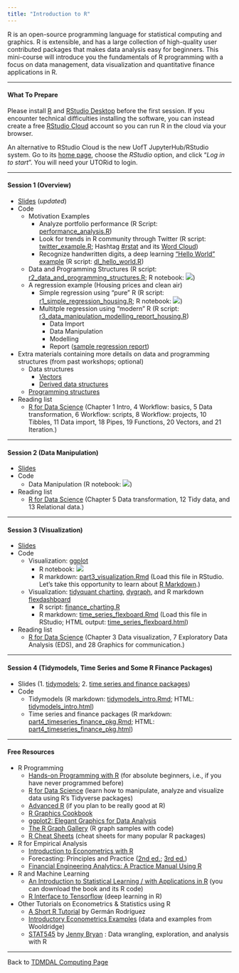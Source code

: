 ```yaml
---
title: "Introduction to R"
---
```


R is an open-source programming language for statistical computing and graphics. R is extensible, and has a large collection of high-quality user contributed packages that makes data analysis easy for beginners. This mini-course will introduce you the fundamentals of R programming with a focus on data management, data visualization and quantitative finance applications in R.

---

#### What To Prepare

Please install [R](https://www.r-project.org/) and [RStudio Desktop](https://rstudio.com/products/rstudio/download/) before the first session. If you encounter technical difficulties installing the software, you can instead create a free [RStudio Cloud](https://rstudio.cloud/) account so you can run R in the cloud via your browser.

An alternative to RStudio Cloud is the new UofT JupyterHub/RStudio system. Go to its [home page](https://jupyter.utoronto.ca/hub/login), choose the *RStudio* option, and click "*Log in to start*". You will need your UTORid to login.

---

#### Session 1 (Overview)

* [Slides](r_intro.pdf) (*updated*)
* Code
    * Motivation Examples
        * Analyze portfolio performance (R Script: [performance_analysis.R](performance_analysis.R))
        * Look for trends in R community through Twitter (R script: [twitter_example.R](twitter_example.R); Hashtag [#rstat](https://twitter.com/hashtag/rstat) and its [Word Cloud](twitter_word_cloud.html))
        * Recognize handwritten digits, a deep learning ["Hello World" example](https://tensorflow.rstudio.com/tutorials/beginners/) (R script: [dl_hello_world.R](dl_hello_world.R))
    * Data and Programming Structures (R script: [r2_data_and_programming_structures.R](r2_data_and_programming_structures.R); R notebook: [![](colab-badge.svg)](https://colab.research.google.com/github/tdmdal/r-tutorial-202122-winter/blob/master/docs/rn2_Data_and_Programming_Structures.ipynb))
    * A regression example (Housing prices and clean air)
        * Simple regression using "pure" R (R script: [r1_simple_regression_housing.R](r1_simple_regression_housing.R); R notebook: [![](colab-badge.svg)](https://colab.research.google.com/github/tdmdal/r-tutorial-202122-winter/blob/master/docs/rn1_A_Simple_Regression_Housing.ipynb))    
        * Multitple regression using "modern" R (R script: [r3_data_manipulation_modelling_report_housing.R](r3_data_manipulation_modelling_report_housing.R))
            * Data Import
            * Data Manipulation
            * Modelling
            * Report ([sample regression report](result.html))

* Extra materials containing more details on data and programming structures (from past workshops; optional)
    * Data structures
        * [Vectors](extra_material/part1_1_vector.html)
        * [Derived data structures](extra_material/part1_2_derived_ds.html)
    * [Programming structures](extra_material/part1_3_function.html)

* Reading list
    * [R for Data Science](https://r4ds.had.co.nz/) (Chapter 1 Intro, 4 Workflow: basics, 5 Data transformation, 6 Workflow: scripts, 8 Workflow: projects, 10 Tibbles, 11 Data import, 18 Pipes, 19 Functions, 20 Vectors, and 21 Iteration.)

---

#### Session 2 (Data Manipulation)

* [Slides](r_data_manipulation.pdf)
* Code
    * Data Manipulation (R notebook: [![](colab-badge.svg)](https://colab.research.google.com/github/tdmdal/r-tutorial-202021-winter/blob/master/docs/part2_data_manipulation.ipynb))
* Reading list
    * [R for Data Science](https://r4ds.had.co.nz/) (Chapter 5 Data transformation, 12 Tidy data, and 13 Relational data.)
    
---

#### Session 3 (Visualization)

* [Slides](r_visualization.pdf)
* Code
    * Visualization: [ggplot](https://ggplot2.tidyverse.org/index.html)
        * R notebook: [![](colab-badge.svg)](https://colab.research.google.com/github/tdmdal/r-tutorial-202122-winter/blob/master/docs/session_3/part3_visualization.ipynb)
        * R markdown: [part3_visualization.Rmd](session_3/part3_visualization.Rmd) (Load this file in RStudio. Let's take this opportunity to learn about [R Markdown](https://rmarkdown.rstudio.com/lesson-1.html).)
    * Visualization: [tidyquant charting](https://business-science.github.io/tidyquant/articles/TQ04-charting-with-tidyquant.html), [dygraph](https://rstudio.github.io/dygraphs/), and R markdown [flexdashboard](https://rmarkdown.rstudio.com/flexdashboard/)
        * R script: [finance_charting.R](session_3/finance_charting.R)
        * R markdown: [time_series_flexboard.Rmd](session_3/time_series_flexboard.Rmd) (Load this file in RStudio; HTML output: [time_series_flexboard.html](session_3/time_series_flexboard.html))
* Reading list
    * [R for Data Science](https://r4ds.had.co.nz/) (Chapter 3 Data visualization, 7 Exploratory Data Analysis (EDS), and 28 Graphics for communication.)
        
---

#### Session 4 (Tidymodels, Time Series and Some R Finance Packages)

* Slides (1. [tidymodels](r_tidymodels.pdf); 2. [time series and finance packages](r_timeseries_finance_pkgs.pdf))
* Code
    * Tidymodels (R markdown: [tidymodels_intro.Rmd](session_4/tidymodels_intro.Rmd); HTML: [tidymodels_intro.html](session_4/tidymodels_intro.html))
    * Time series and finance packages (R markdown: [part4_timeseries_finance_pkg.Rmd](session_4/part4_timeseries_finance_pkg.Rmd); HTML: [part4_timeseries_finance_pkg.html](session_4/part4_timeseries_finance_pkg.html))

---

#### Free Resources

* R Programming
    * [Hands-on Programming with R](https://rstudio-education.github.io/hopr/) (for absolute beginners, i.e., if you have never programmed before)
    * [R for Data Science](https://r4ds.had.co.nz/) (learn how to manipulate, analyze and visualize data using R’s Tidyverse packages)
    * [Advanced R](https://adv-r.hadley.nz/) (if you plan to be really good at R)
    * [R Graphics Cookbook](https://r-graphics.org/)
    * [ggplot2: Elegant Graphics for Data Analysis](https://ggplot2-book.org/)
    * [The R Graph Gallery](https://www.r-graph-gallery.com/) (R graph samples with code)
    * [R Cheat Sheets](https://www.rstudio.com/resources/cheatsheets/) (cheat sheets for many popular R packages)

    
* R for Empirical Analysis
    * [Introduction to Econometrics with R](https://www.econometrics-with-r.org/)
    * Forecasting: Principles and Practice ([2nd ed.](https://otexts.com/fpp2/); [3rd ed.](https://otexts.com/fpp3/))
    * [Financial Engineering Analytics: A Practice Manual Using R](https://bookdown.org/wfoote01/faur/)

* R and Machine Learning
    * [An Introduction to Statistical Learning / with Applications in R](https://www.statlearning.com/) (you can download the book and its R code)
    * [R Interface to Tensorflow](https://tensorflow.rstudio.com/) (deep learning in R)
        
* Other Tutorials on Econometrics & Statistics using R
    * [A Short R Tutorial](https://data.princeton.edu/R) by Germán Rodríguez
    * [Introductory Econometrics Examples](https://justinmshea.github.io/wooldridge/articles/Introductory-Econometrics-Examples.html) (data and examples from Wooldridge)
    * [STAT545](https://stat545.com/) by [Jenny Bryan](https://jennybryan.org/) : Data wrangling, exploration, and analysis with R

---

Back to [TDMDAL Computing Page](https://tdmdal.github.io/)